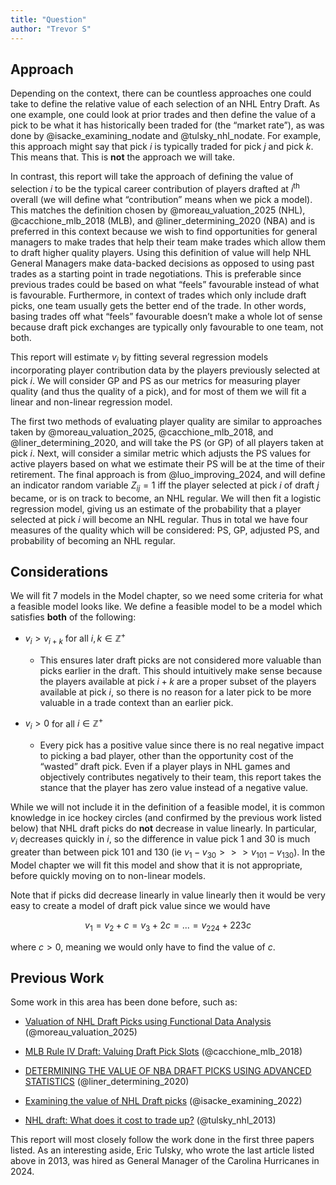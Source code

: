 ```yaml
---
title: "Question"
author: "Trevor S"
---
```


## Approach

Depending on the context, there can be countless approaches one could take to define the relative value of each selection of an NHL Entry Draft. As one example, one could look at prior trades and then define the value of a pick to be what it has historically been traded for (the "market rate"), as was done by \@isacke_examining_nodate and \@tulsky_nhl_nodate. For example, this approach might say that pick $i$ is typically traded for pick $j$ and pick $k$. This means that. This is **not** the approach we will take.

In contrast, this report will take the approach of defining the value of selection $i$ to be the typical career contribution of players drafted at $i^{\text{th}}$ overall (we will define what "contribution" means when we pick a model). This matches the definition chosen by @moreau_valuation_2025 (NHL), @cacchione_mlb_2018 (MLB), and @liner_determining_2020 (NBA) and is preferred in this context because we wish to find opportunities for general managers to make trades that help their team make trades which allow them to draft higher quality players. Using this definition of value will help NHL General Managers make data-backed decisions as opposed to using past trades as a starting point in trade negotiations. This is preferable since previous trades could be based on what "feels" favourable instead of what is favourable. Furthermore, in context of trades which only include draft picks, one team usually gets the better end of the trade. In other words, basing trades off what "feels" favourable doesn't make a whole lot of sense because draft pick exchanges are typically only favourable to one team, not both.

This report will estimate $v_i$ by fitting several regression models incorporating player contribution data by the players previously selected at pick $i$. We will consider GP and PS as our metrics for measuring player quality (and thus the quality of a pick), and for most of them we will fit a linear and non-linear regression model.

The first two methods of evaluating player quality are similar to approaches taken by @moreau_valuation_2025, @cacchione_mlb_2018, and @liner_determining_2020, and will take the PS (or GP) of all players taken at pick $i$. Next, will consider a similar metric which adjusts the PS values for active players based on what we estimate their PS will be at the time of their retirement. The final approach is from @luo_improving_2024, and will define an indicator random variable $Z_{ij} = 1$ iff the player selected at pick $i$ of draft $j$ became, or is on track to become, an NHL regular. We will then fit a logistic regression model, giving us an estimate of the probability that a player selected at pick $i$ will become an NHL regular. Thus in total we have four measures of the quality which will be considered: PS, GP, adjusted PS, and probability of becoming an NHL regular.

## Considerations

We will fit 7 models in the Model chapter, so we need some criteria for what a feasible model looks like. We define a feasible model to be a model which satisfies **both** of the following:

-   $v_i > v_{i+k}$ for all $i, k \in \mathbb Z^+$

    -   This ensures later draft picks are not considered more valuable than picks earlier in the draft. This should intuitively make sense because the players available at pick $i+k$ are a proper subset of the players available at pick $i$, so there is no reason for a later pick to be more valuable in a trade context than an earlier pick.

-   $v_i > 0$ for all $i \in \mathbb Z^+$

    -   Every pick has a positive value since there is no real negative impact to picking a bad player, other than the opportunity cost of the "wasted" draft pick. Even if a player plays in NHL games and objectively contributes negatively to their team, this report takes the stance that the player has zero value instead of a negative value.

While we will not include it in the definition of a feasible model, it is common knowledge in ice hockey circles (and confirmed by the previous work listed below) that NHL draft picks do **not** decrease in value linearly. In particular, $v_i$ decreases quickly in $i$, so the difference in value pick 1 and 30 is much greater than between pick 101 and 130 (ie $v_1 - v_{30} >>> v_{101} - v_{130}$). In the Model chapter we will fit this model and show that it is not appropriate, before quickly moving on to non-linear models.

Note that if picks did decrease linearly in value linearly then it would be very easy to create a model of draft pick value since we would have

$$ v_1 = v_2 + c = v_3 + 2c = ... = v_{224} + 223c $$

where $c > 0$, meaning we would only have to find the value of $c$.

## Previous Work

Some work in this area has been done before, such as:

-   [Valuation of NHL Draft Picks using Functional Data Analysis](https://summit.sfu.ca/_flysystem/fedora/2023-02/etd22223.pdf) (@moreau_valuation_2025)

-   [MLB Rule IV Draft: Valuing Draft Pick Slots](https://academicworks.cuny.edu/cgi/viewcontent.cgi?article=1759&context=cc_etds_theses) (@cacchione_mlb_2018)

-   [DETERMINING THE VALUE OF NBA DRAFT PICKS USING ADVANCED STATISTICS](https://repository.arizona.edu/handle/10150/651330) (@liner_determining_2020)

-   [Examining the value of NHL Draft picks](https://soundofhockey.com/2022/06/06/examining-the-value-of-nhl-draft-picks/amp/) (@isacke_examining_2022)

-   [NHL draft: What does it cost to trade up?](https://www.broadstreethockey.com/post/nhl-draft-pick-value-trading-up/) (@tulsky_nhl_2013)

This report will most closely follow the work done in the first three papers listed. As an interesting aside, Eric Tulsky, who wrote the last article listed above in 2013, was hired as General Manager of the Carolina Hurricanes in 2024.
